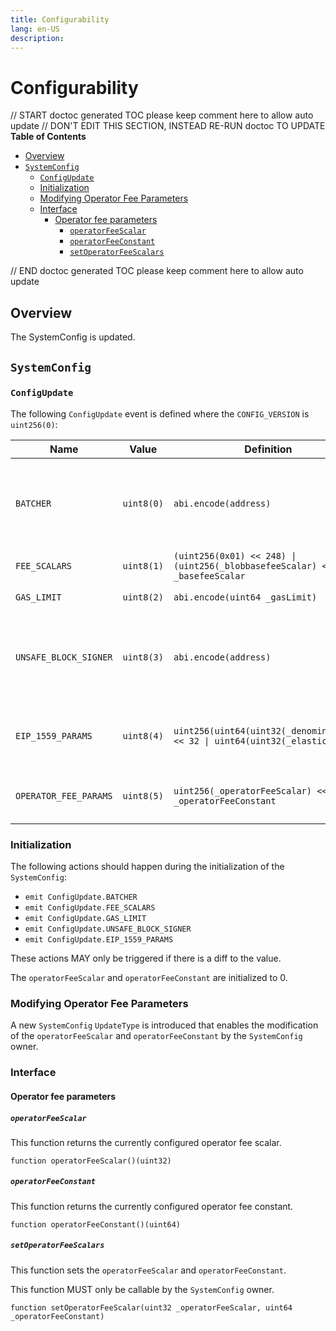 ```yaml
---
title: Configurability
lang: en-US
description:
---
```


# Configurability

// START doctoc generated TOC please keep comment here to allow auto update
// DON'T EDIT THIS SECTION, INSTEAD RE-RUN doctoc TO UPDATE
**Table of Contents**

- [Overview](#overview)
- [`SystemConfig`](#systemconfig)
  - [`ConfigUpdate`](#configupdate)
  - [Initialization](#initialization)
  - [Modifying Operator Fee Parameters](#modifying-operator-fee-parameters)
  - [Interface](#interface)
    - [Operator fee parameters](#operator-fee-parameters)
      - [`operatorFeeScalar`](#operatorfeescalar)
      - [`operatorFeeConstant`](#operatorfeeconstant)
      - [`setOperatorFeeScalars`](#setoperatorfeescalars)

// END doctoc generated TOC please keep comment here to allow auto update

## Overview

The SystemConfig is updated.

## `SystemConfig`

### `ConfigUpdate`

The following `ConfigUpdate` event is defined where the `CONFIG_VERSION` is `uint256(0)`:

| Name                  | Value      | Definition                                                                        | Usage                                                                |
| --------------------- | ---------- | --------------------------------------------------------------------------------- | -------------------------------------------------------------------- |
| `BATCHER`             | `uint8(0)` | `abi.encode(address)`                                                             | Modifies the account that is authorized to progress the safe chain   |
| `FEE_SCALARS`         | `uint8(1)` | `(uint256(0x01) << 248) \| (uint256(_blobbasefeeScalar) << 32) \| _basefeeScalar` | Modifies the fee scalars                                             |
| `GAS_LIMIT`           | `uint8(2)` | `abi.encode(uint64 _gasLimit)`                                                    | Modifies the L2 gas limit                                            |
| `UNSAFE_BLOCK_SIGNER` | `uint8(3)` | `abi.encode(address)`                                                             | Modifies the account that is authorized to progress the unsafe chain |
| `EIP_1559_PARAMS`     | `uint8(4)` | `uint256(uint64(uint32(_denominator))) << 32 \| uint64(uint32(_elasticity))`      | Modifies the EIP-1559 denominator and elasticity                     |
| `OPERATOR_FEE_PARAMS` | `uint8(5)` | `uint256(_operatorFeeScalar) << 64 \| _operatorFeeConstant`                       | Modifies the operator fee scalar and constant                        |

### Initialization

The following actions should happen during the initialization of the `SystemConfig`:

- `emit ConfigUpdate.BATCHER`
- `emit ConfigUpdate.FEE_SCALARS`
- `emit ConfigUpdate.GAS_LIMIT`
- `emit ConfigUpdate.UNSAFE_BLOCK_SIGNER`
- `emit ConfigUpdate.EIP_1559_PARAMS`

These actions MAY only be triggered if there is a diff to the value.

The `operatorFeeScalar` and `operatorFeeConstant` are initialized to 0.

### Modifying Operator Fee Parameters

A new `SystemConfig` `UpdateType` is introduced that enables the modification of
the `operatorFeeScalar` and `operatorFeeConstant` by the `SystemConfig` owner.

### Interface

#### Operator fee parameters

##### `operatorFeeScalar`

This function returns the currently configured operator fee scalar.

```solidity
function operatorFeeScalar()(uint32)
```

##### `operatorFeeConstant`

This function returns the currently configured operator fee constant.

```solidity
function operatorFeeConstant()(uint64)
```

##### `setOperatorFeeScalars`

This function sets the `operatorFeeScalar` and `operatorFeeConstant`.

This function MUST only be callable by the `SystemConfig` owner.

```solidity
function setOperatorFeeScalar(uint32 _operatorFeeScalar, uint64 _operatorFeeConstant)
```
